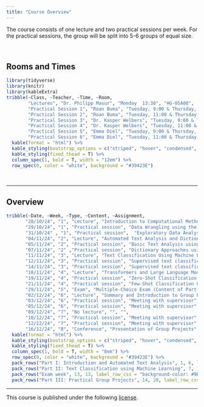 ```yaml
---
title: "Course Overview"
---
```


The course consists of one lecture and two practical sessions per week. For the practical sessions, the group will be split into 5-6 groups of equal size. 

<br>

## Rooms and Times

```r
library(tidyverse)
library(knitr)
library(kableExtra)
tribble(~Class, ~Teacher, ~Time, ~Room,
        "Lectures", "Dr. Philipp Masur", "Monday  13:30", "HG-05A00",
        "Practical Session 1", "Roan Buma", "Tuesday, 9:00 & Thursday, 11:00", "HG-11A37",
        "Practical Session 2", "Roan Buma", "Tuesday, 11:00 & Thursday, 09:00", "HG-11A37",
        "Practical Session 3", "Dr. Kasper Welbers", "Tuesday, 9:00 & Thursday, 11:00", "HG-09A24 & OZW-4A03",
        "Practical Session 4", "Dr. Kasper Welbers", "Tuesday, 11:00 & Thursday, 9:00", "HG-05A37 & OZW-4A03",
        "Practical Session 5", "Emma Diel", "Tuesday, 9:00 & Thursday, 11:00", "HG-09A33 & HG-1G11",
        "Practical Session 6", "Emma Diel", "Tuesday, 11:00 & Thursday, 09:00", "HG-06A37 & HG-1G11") %>%
  kable(format = "html") %>%
  kable_styling(bootstrap_options = c("striped", "hover", "condensed", "responsive")) %>%
  kable_styling(fixed_thead = T) %>%
  column_spec(1, bold = T, width = "12em") %>%
  row_spec(0, color = "white", background = "#39423E")
```

<br>
<hr>

## Overview


```r
tribble(~Date, ~Week, ~Type, ~Content, ~Assignment,
       "28/10/24", "1", "Lecture", "Introduction to Computational Methods in Communication Science", "",
       "29/10/24", "1", "Practical session", "Data Wrangling using the tidyverse and tidytext", "",
       "31/10/24" , "1", "Practical session",  "Exploratory Data Analysis and Data Visualization", "Homework Assignment 1",
       "04/11/24", "2", "Lecture", "Automated Text Analysis and Dictionary Approaches", "",
       "05/11/24", "2", "Practical session", "Basic Text Analysis using tidytext", "",
       "07/11/24", "2" ,"Practical session", "Dictionary Approaches using tidytext", "Homework Assignment 2",
       "11/11/24", "3", "Lecture", "Text Classification Using Machine Learning", "",
       "12/11/24", "3", "Practical session", "Supervised text classification using Naive Bayes and neural networks", "",
       "14/11/24", "3", "Practical session", "Supervised text classification with wordembeddings and  neural networks", "Homework Assignment 3",
       "18/11/24", "4", "Lecture", "Transformers and Large Language Models", "",
       "19/11/24", "4", "Practical session", "Zero-Shot Classification Using Transformers/GPT/llama", "",
       "21/11/24", "4", "Practical session", "Few-Shot Classification Using GPT/llama", "Homework Assignment 4",
       "29/11/24", "5", "Exam", "Multiple-Choice Exam (Content of Part I & II)", "",
       "02/12/24", "6", "Lecture", "Summary and Introduction to Group Projects", "",
       "03/12/24", "6", "Practical session", "Meeting with supervisor", "",
       "05/12/24", "6", "Practical session", "Meeting with supervisor", "",
       "09/12/24", "7", "No lecture", "", "",
       "10/12/24", "7", "Practical session", "Meeting with supervisor", "",
       "12/12/24", "7", "Practical session", "Meeting with supervisor", "",
       "16/12/24", "8", "Conference", "Presentation of Group Projects", "10-min talk") %>%
  kable(format = "html") %>%
  kable_styling(bootstrap_options = c("striped", "hover", "condensed", "responsive")) %>%
  kable_styling(fixed_thead = T) %>%
  column_spec(1, bold = T, width = "8em") %>%
  row_spec(0, color = "white", background = "#39423E") %>%
  pack_rows("Part I: Introduction and Automated Text Analysis", 1, 6, label_row_css = "background-color: #9BD6BB;") %>%
  pack_rows("Part II: Text Classification using Machine Learning", 7, 13, label_row_css = "background-color: #9BD6BB;") %>%
  pack_rows("Exam week", 13, 13, label_row_css = "background-color: #9BD6BB;") %>%
  pack_rows("Part III: Practical Group Projects", 14, 20, label_row_css = "background-color: #9BD6BB;")
```


<hr>

<p style = "margin-left: auto; margin-right: 0;">
This course is published under the following [license](https://github.com/masurp/VU_CADC/blob/main/LICENSE.md). 
</p>






